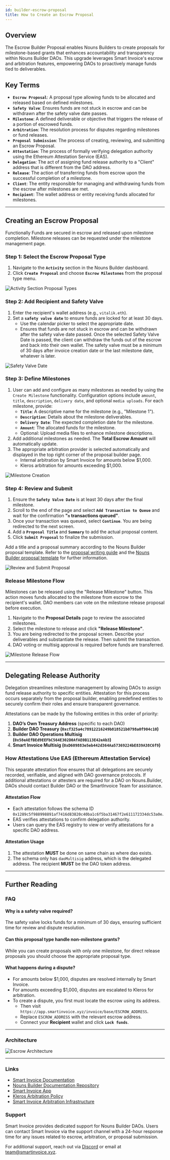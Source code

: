 ```yaml
---
id: builder-escrow-proposal
title: How to Create an Escrow Proposal
---
```


## Overview

The Escrow Builder Proposal enables Nouns Builders to create proposals for milestone-based grants that enhances accountability and transparency within Nouns Builder DAOs. This upgrade leverages Smart Invoice's escrow and arbitration features, empowering DAOs to proactively manage funds tied to deliverables.

## Key Terms

- **`Escrow Proposal`**: A proposal type allowing funds to be allocated and released based on defined milestones.
- **`Safety Valve`**: Ensures funds are not stuck in escrow and can be withdrawn after the safety valve date passes.
- **`Milestone`**: A defined deliverable or objective that triggers the release of a portion of escrowed funds.
- **`Arbitration`**: The resolution process for disputes regarding milestones or fund releases.
- **`Proposal Submission`**: The process of creating, reviewing, and submitting an Escrow Proposal.
- **`Attestation`**: The process of formally verifying delegation authority using the Ethereum Attestation Service (EAS).
- **`Delegation`**: The act of assigning fund release authority to a "Client" address that is different from the DAO address.
- **`Release`**: The action of transferring funds from escrow upon the successful completion of a milestone.
- **`Client`**: The entity responsible for managing and withdrawing funds from the escrow after milestones are met.
- **`Recipient`**: The wallet address or entity receiving funds allocated for milestones.

---

## Creating an Escrow Proposal

Functionally Funds are secured in escrow and released upon milestone completion. Milestone releases can be requested under the milestone management page.

### Step 1: Select the Escrow Proposal Type

1. Navigate to the **`Activity`** section in the Nouns Builder dashboard.
2. Click **`Create Proposal`** and choose **`Escrow Milestones`** from the proposal type menu.

![Activity Section Proposal Types](../../../assets/images/escrow_milestones.png)

### Step 2: Add Recipient and Safety Valve

1. Enter the recipient's wallet address (e.g., `vitalik.eth`).
2. Set a **`safety valve date`** to ensure funds are locked for at least 30 days.
   - Use the calendar picker to select the appropriate date.
   - Ensures that funds are not stuck in escrow and can be withdrawn after the safety valve date passed. Once the selected Safety Valve Date is passed, the client can withdraw the funds out of the escrow and back into their own wallet. The safety valve must be a minimum of 30 days after invoice creation date or the last milestone date, whatever is later.

![Safety Valve Date](../../../assets/images/safety_valve.png)

### Step 3: Define Milestones

1. User can add and configure as many milestones as needed by using the `Create Milestone` functionality. Configuration options include `amount`, `title`, `description`, `delivery date`, and optional `media uploads`. For each milestone, provide:
   - **`Title`**: A descriptive name for the milestone (e.g., "Milestone 1").
   - **`Description`**: Details about the milestone deliverables.
   - **`Delivery Date`**: The expected completion date for the milestone.
   - **`Amount`**: The allocated funds for the milestone.
   - Optional: Upload media files to enhance milestone descriptions.
2. Add additional milestones as needed. The **Total Escrow Amount** will automatically update.
3. The appropriate arbitration provider is selected automatically and displayed in the top right corner of the proposal builder page.
   - Internal arbitration by Smart Invoice for amounts below $1,000.
   - Kleros arbitration for amounts exceeding $1,000.

![Milestone Creation](../../../assets/images/milestone_creation.gif)

### Step 4: Review and Submit

1. Ensure the **`Safety Valve Date`** is at least 30 days after the final milestone.
2. Scroll to the end of the page and select **`Add Transaction to Queue`** and wait for the confirmation **"`n` transactions queued"**.
3. Once your transaction was queued, select **`Continue`**. You are being redirected to the next screen.
4. Add a **`Proposal Title`** and **`Summary`** to add the actual proposal content.
3. Click **`Submit Proposal`** to finalize the submission.

Add a title and a proposal summary according to the Nouns Builder proposal template. Refer to the [proposal writing guide](https://paragraph.xyz/@nounishprof/howtoprop) and the [Nouns Builder proposal template](https://hackmd.io/@profwerder/builderdaotemplate) for further information.

![Review and Submit Proposal](../../../assets/images/review_submit.png)

### Release Milestone Flow

Milestones can be released using the "Release Milestone" button. This action moves funds allocated to the milestone from escrow to the recipient's wallet. DAO members can vote on the milestone release proposal before execution.

1. Navigate to the **Proposal Details** page to review the associated milestones.
2. Select the milestone to release and click **"Release Milestone"**.
3. You are being redirected to the proposal screen. Describe your deliverables and substantiate the release. Then submit the transaction.
3. DAO voting or multisig approval is required before funds are transferred.

![Milestone Release Flow](../../../assets/images/release_milestone.gif)

---

## Delegating Release Authority

Delegation streamlines milestone management by allowing DAOs to assign fund release authority to specific entities. Attestation for this process occurs separately from the proposal builder, enabling predefined entities to securely confirm their roles and ensure transparent governance.

Attestations can be made by the following entities in this order of priority:

1. **DAO’s Own Treasury Address** (specific to each DAO)
2. **Builder DAO Treasury (`0xcf325a4c78912216249b818521b0798a0f904c10`)**
3. **Builder DAO Operations Multisig (`0x58eAEfBEd9EEFbC564E302D0AfAE0B113E42eAb3`)**
4. **Smart Invoice Multisig (`0xD609883e5eb442d364Aa57369224bE839A38C6f9`)**

### How Attestations Use EAS (Ethereum Attestation Service)

This separate attestation flow ensures that all delegations are securely recorded, verifiable, and aligned with DAO governance protocols. If additional attestations or attesters are required for a DAO on Nouns.Builder, DAOs should contact Builder DAO or the SmartInvoice Team for assistance.

#### Attestation Flow
- Each attestation follows the schema ID `0x1289c5f988998891af7416d83820c40ba1c6f5ba31467f2e611172334dc53a0e`.
- EAS verifies attestations to confirm delegation authority.
- Users can query the EAS registry to view or verify attestations for a specific DAO address.

#### Attestation Usage
1. The attestation **MUST** be done on same chain as where dao exists.
2. The schema only has `daoMultisig` address, which is the delegated address. The recipient **MUST** be the DAO token address.

---
## Further Reading

### FAQ

#### Why is a safety valve required?

The safety valve locks funds for a minimum of 30 days, ensuring sufficient time for review and dispute resolution.

#### Can this proposal type handle non-milestone grants?

While you can create proposals with only one milestone, for direct release proposals you should choose the appropriate proposal type.

#### What happens during a dispute?

- For amounts below $1,000, disputes are resolved internally by Smart Invoice.
- For amounts exceeding $1,000, disputes are escalated to Kleros for arbitration.
- To create a dispute, you first must locate the escrow using its address.
    - Then visit `https://app.smartinvoice.xyz/invoice/base/ESCROW_ADDRESS`.
    - Replace `ESCROW_ADDRESS` with the relevant escrow address.
    - Connect your **Recipient** wallet and click **`Lock funds`**.

---

### Architecture

![Escrow Architecture](../../../assets/images/escrow_architecture.png)

---

### Links

- [Smart Invoice Documentation](https://www.smartinvoice.xyz/)
- [Nouns Builder Documentation Repository](https://github.com/SmartInvoiceXYZ/nouns-builder-docs)
- [Smart Invoice App](https://app.smartinvoice.xyz/)
- [Kleros Arbitration Policy](https://docs.smartinvoice.xyz/arbitration/kleros-arbitration)
- [Smart Invoice Arbitration Infrastructure](https://docs.smartinvoice.xyz/arbitration/arbitration-infra)

### Support

Smart Invoice provides dedicated support for Nouns Builder DAOs. Users can contact Smart Invoice via the support channel with a 24-hour response time for any issues related to escrow, arbitration, or proposal submission.

For additional support, reach out via [Discord](https://discord.gg/eDb4frFuym) or email at [team@smartinvoice.xyz](mailto:team@smartinvoice.xyz).
